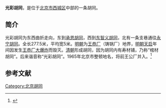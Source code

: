{{Coord|39.9020738|116.366088|type:landmark_region:CN-11_source:GoogleMaps|display=title}}
'''光彩胡同'''，是位于[[北京市|北京市]][[西城区|西城区]]中部的一条胡同。

==简介==
光彩胡同为东西曲折走向，东到[[承恩胡同|承恩胡同]]，西到[[东智义胡同|东智义胡同]]，北有一条支巷通往[[永宁胡同|永宁胡同]]。全长277.5米，平均宽5米。[[明朝|明朝]]为[[王恭厂|王恭厂]]（铸锅厂）地界，[[明朝|明朝]][[天启|天启]]年间因发生[[王恭廠大爆炸|王恭厂大爆炸]]而毁灭。[[清朝|清朝]]形成胡同，因为胡同内有寿材铺，乃称“棺材胡同”。后来谐音称“光彩胡同”。1965年北京市整顿地名，将前王公厂并入。<ref>{{Cite web |url=http://www.bjdclib.com/subdb/laneculture/lane/200907/t20090702_3983.html |title=光彩胡同，东华流韵，2009-07-02 |accessdate=2015-03-07 |archive-date=2015-04-02 |archive-url=https://web.archive.org/web/20150402170751/http://www.bjdclib.com/subdb/laneculture/lane/200907/t20090702_3983.html |dead-url=no }}</ref>

==参考文献==
{{reflist}}

[[Category:北京胡同|Category:北京胡同]]